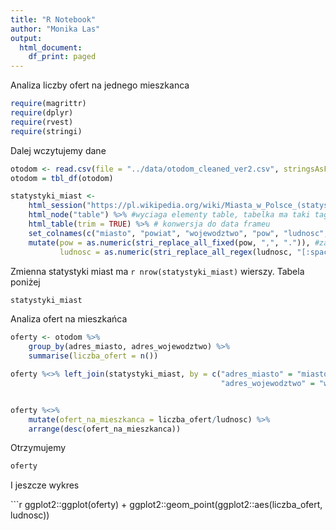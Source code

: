 ```yaml
---
title: "R Notebook"
author: "Monika Las"
output:
  html_document:
    df_print: paged
---
```


Analiza liczby ofert na jednego mieszkanca

```r
require(magrittr)
require(dplyr)
require(rvest)
require(stringi)
```
Dalej wczytujemy dane

```r
otodom <- read.csv(file = "../data/otodom_cleaned_ver2.csv", stringsAsFactors = FALSE)
otodom = tbl_df(otodom)

statystyki_miast <- 
    html_session("https://pl.wikipedia.org/wiki/Miasta_w_Polsce_(statystyki)") %>%
    html_node("table") %>% #wyciaga elementy table, tabelka ma taki tag
    html_table(trim = TRUE) %>% # konwersja do data frameu
    set_colnames(c("miasto", "powiat", "wojewodztwo", "pow", "ludnosc", "gestosc")) %>% #zamieniam nazwy kolumn
    mutate(pow = as.numeric(stri_replace_all_fixed(pow, ",", ".")), #zamieniam przecinki na .
           ludnosc = as.numeric(stri_replace_all_regex(ludnosc, "[:space:]", ""))) #zamieniam spacje na brak spacji
```

Zmienna statystyki miast ma `r nrow(statystyki_miast)` wierszy. Tabela poniżej
```r
statystyki_miast

```
Analiza ofert na mieszkańca
```r

oferty <- otodom %>% 
    group_by(adres_miasto, adres_wojewodztwo) %>% 
    summarise(liczba_ofert = n())

oferty %<>% left_join(statystyki_miast, by = c("adres_miasto" = "miasto",
                                               "adres_wojewodztwo" = "wojewodztwo"))


oferty %<>%
    mutate(ofert_na_mieszkanca = liczba_ofert/ludnosc) %>% 
    arrange(desc(ofert_na_mieszkanca))
```
Otrzymujemy
```r
oferty
```
I jeszcze wykres

```r
ggplot2::ggplot(oferty) + ggplot2::geom_point(ggplot2::aes(liczba_ofert, ludnosc))
